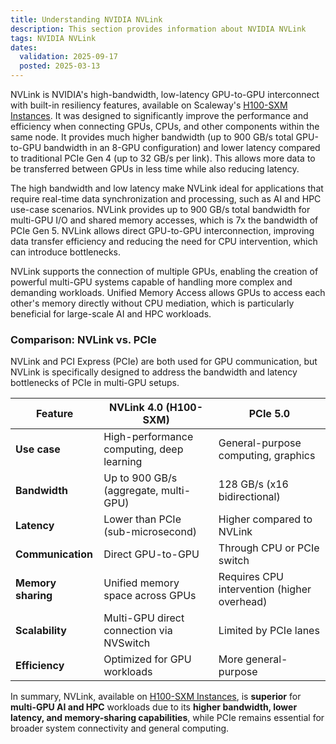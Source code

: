 ```yaml
---
title: Understanding NVIDIA NVLink
description: This section provides information about NVIDIA NVLink
tags: NVIDIA NVLink
dates:
  validation: 2025-09-17
  posted: 2025-03-13
---
```


NVLink is NVIDIA's high-bandwidth, low-latency GPU-to-GPU interconnect with built-in resiliency features, available on Scaleway's [H100-SXM Instances](/gpu/reference-content/choosing-gpu-instance-type/#gpu-instances-and-ai-supercomputer-comparison-table). It was designed to significantly improve the performance and efficiency when connecting GPUs, CPUs, and other components within the same node. 
It provides much higher bandwidth (up to 900 GB/s total GPU-to-GPU bandwidth in an 8-GPU configuration) and lower latency compared to traditional PCIe Gen 4 (up to 32 GB/s per link).
This allows more data to be transferred between GPUs in less time while also reducing latency.

The high bandwidth and low latency make NVLink ideal for applications that require real-time data synchronization and processing, such as AI and HPC use-case scenarios.
NVLink provides up to 900 GB/s total bandwidth for multi-GPU I/O and shared memory accesses, which is 7x the bandwidth of PCIe Gen 5.
NVLink allows direct GPU-to-GPU interconnection, improving data transfer efficiency and reducing the need for CPU intervention, which can introduce bottlenecks.

NVLink supports the connection of multiple GPUs, enabling the creation of powerful multi-GPU systems capable of handling more complex and demanding workloads.
Unified Memory Access allows GPUs to access each other's memory directly without CPU mediation, which is particularly beneficial for large-scale AI and HPC workloads.

### Comparison: NVLink vs. PCIe
NVLink and PCI Express (PCIe) are both used for GPU communication, but NVLink is specifically designed to address the bandwidth and latency bottlenecks of PCIe in multi-GPU setups.

| Feature           | NVLink 4.0 (H100-SXM)     | PCIe 5.0                           |
|-------------------|---------------------------|------------------------------------|
| **Use case**      | High-performance computing, deep learning | General-purpose computing, graphics |
| **Bandwidth**     | Up to 900 GB/s (aggregate, multi-GPU) | 128 GB/s (x16 bidirectional)     |
| **Latency**       | Lower than PCIe (sub-microsecond) | Higher compared to NVLink        |
| **Communication** | Direct GPU-to-GPU           | Through CPU or PCIe switch         |
| **Memory sharing** | Unified memory space across GPUs | Requires CPU intervention (higher overhead) |
| **Scalability**   | Multi-GPU direct connection via NVSwitch | Limited by PCIe lanes             |
| **Efficiency**    | Optimized for GPU workloads | More general-purpose               |

In summary, NVLink, available on [H100-SXM Instances](/gpu/reference-content/choosing-gpu-instance-type/#gpu-instances-and-ai-supercomputer-comparison-table), is **superior** for **multi-GPU AI and HPC** workloads due to its **higher bandwidth, lower latency, and memory-sharing capabilities**, while PCIe remains essential for broader system connectivity and general computing.
